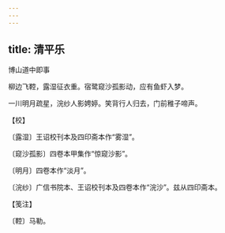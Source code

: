 ```yaml
---
---
---
```

title: 清平乐
---



博山道中即事





柳边飞鞚，露湿征衣重。宿鹭窥沙孤影动，应有鱼虾入梦。

一川明月疏星，浣纱人影娉婷。笑背行人归去，门前稚子啼声。





【校】


〔露湿〕王诏校刊本及四印斋本作“雾湿”。

〔窥沙孤影〕四卷本甲集作“惊窥沙影”。

〔明月〕四卷本作“淡月”。

〔浣纱〕广信书院本、王诏校刊本及四卷本作“浣沙”。兹从四印斋本。





【笺注】


〔鞚〕马勒。